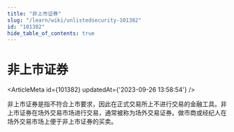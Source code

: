 ```yaml
---
title: "非上市证券"
slug: "/learn/wiki/unlistedsecurity-101382"
id: "101382"
hide_table_of_contents: true
---
```



# 非上市证券

<ArticleMeta id={101382} updatedAt={'2023-09-26 13:58:54'} />
<div className='border-solid border-b border-t-0 my-4 border-[var(--ifm-color-gray-300)]' />

非上市证券是指不符合上市要求，因此在正式交易所上不进行交易的金融工具。非上市证券在场外交易市场进行交易，通常被称为场外交易证券。做市商或经纪人在场外交易市场上便于非上市证券的买卖。
